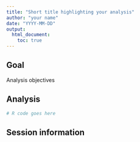 ```yaml
---
title: "Short title highlighting your analysis"
author: "your name"
date: "YYYY-MM-DD"
output: 
  html_document:
    toc: true
---
```



## Goal

Analysis objectives


## Analysis 

```r
# R code goes here
```


## Session information
```r

```

